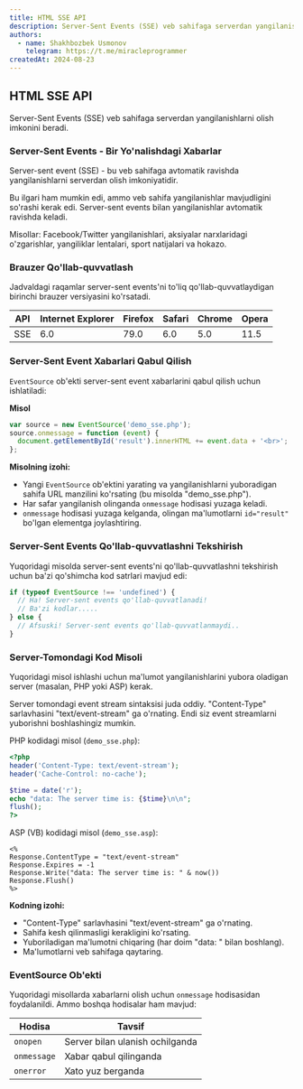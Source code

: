 ```yaml
---
title: HTML SSE API
description: Server-Sent Events (SSE) veb sahifaga serverdan yangilanishlarni olish imkonini beradi.
authors:
  - name: Shakhbozbek Usmonov
    telegram: https://t.me/miracleprogrammer
createdAt: 2024-08-23
---
```


## HTML SSE API

Server-Sent Events (SSE) veb sahifaga serverdan yangilanishlarni olish imkonini beradi.

### Server-Sent Events - Bir Yo'nalishdagi Xabarlar

Server-sent event (SSE) - bu veb sahifaga avtomatik ravishda yangilanishlarni serverdan olish imkoniyatidir.

Bu ilgari ham mumkin edi, ammo veb sahifa yangilanishlar mavjudligini so'rashi kerak edi. Server-sent events bilan yangilanishlar avtomatik ravishda keladi.

Misollar: Facebook/Twitter yangilanishlari, aksiyalar narxlaridagi o'zgarishlar, yangiliklar lentalari, sport natijalari va hokazo.

### Brauzer Qo'llab-quvvatlash

Jadvaldagi raqamlar server-sent events'ni to'liq qo'llab-quvvatlaydigan birinchi brauzer versiyasini ko'rsatadi.

| API | Internet Explorer | Firefox | Safari | Chrome | Opera |
| --- | ----------------- | ------- | ------ | ------ | ----- |
| SSE | 6.0               | 79.0    | 6.0    | 5.0    | 11.5  |

### Server-Sent Event Xabarlari Qabul Qilish

`EventSource` ob'ekti server-sent event xabarlarini qabul qilish uchun ishlatiladi:

**Misol**

```javascript
var source = new EventSource('demo_sse.php');
source.onmessage = function (event) {
  document.getElementById('result').innerHTML += event.data + '<br>';
};
```

**Misolning izohi:**

- Yangi `EventSource` ob'ektini yarating va yangilanishlarni yuboradigan sahifa URL manzilini ko'rsating (bu misolda "demo_sse.php").
- Har safar yangilanish olinganda `onmessage` hodisasi yuzaga keladi.
- `onmessage` hodisasi yuzaga kelganda, olingan ma'lumotlarni `id="result"` bo'lgan elementga joylashtiring.

### Server-Sent Events Qo'llab-quvvatlashni Tekshirish

Yuqoridagi misolda server-sent events'ni qo'llab-quvvatlashni tekshirish uchun ba'zi qo'shimcha kod satrlari mavjud edi:

```javascript
if (typeof EventSource !== 'undefined') {
  // Ha! Server-sent events qo'llab-quvvatlanadi!
  // Ba'zi kodlar.....
} else {
  // Afsuski! Server-sent events qo'llab-quvvatlanmaydi..
}
```

### Server-Tomondagi Kod Misoli

Yuqoridagi misol ishlashi uchun ma'lumot yangilanishlarini yubora oladigan server (masalan, PHP yoki ASP) kerak.

Server tomondagi event stream sintaksisi juda oddiy. "Content-Type" sarlavhasini "text/event-stream" ga o'rnating. Endi siz event streamlarni yuborishni boshlashingiz mumkin.

PHP kodidagi misol (`demo_sse.php`):

```php
<?php
header('Content-Type: text/event-stream');
header('Cache-Control: no-cache');

$time = date('r');
echo "data: The server time is: {$time}\n\n";
flush();
?>
```

ASP (VB) kodidagi misol (`demo_sse.asp`):

```
<%
Response.ContentType = "text/event-stream"
Response.Expires = -1
Response.Write("data: The server time is: " & now())
Response.Flush()
%>
```

**Kodning izohi:**

- "Content-Type" sarlavhasini "text/event-stream" ga o'rnating.
- Sahifa kesh qilinmasligi kerakligini ko'rsating.
- Yuboriladigan ma'lumotni chiqaring (har doim "data: " bilan boshlang).
- Ma'lumotlarni veb sahifaga qaytaring.

### EventSource Ob'ekti

Yuqoridagi misollarda xabarlarni olish uchun `onmessage` hodisasidan foydalanildi. Ammo boshqa hodisalar ham mavjud:

| Hodisa      | Tavsif                          |
| ----------- | ------------------------------- |
| `onopen`    | Server bilan ulanish ochilganda |
| `onmessage` | Xabar qabul qilinganda          |
| `onerror`   | Xato yuz berganda               |

